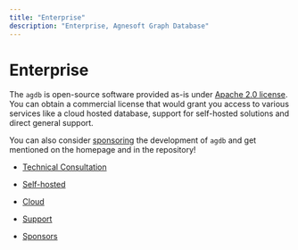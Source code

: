 ```yaml
---
title: "Enterprise"
description: "Enterprise, Agnesoft Graph Database"
---
```


# Enterprise

The `agdb` is open-source software provided as-is under [Apache 2.0 license](/license). You can obtain a commercial license that would grant you access to various services like a cloud hosted database, support for self-hosted solutions and direct general support.

You can also consider [sponsoring](/enterprise/sponsors) the development of `agdb` and get mentioned on the homepage and in the repository!

-   [Technical Consultation](/enterprise/consultation)

-   [Self-hosted](/enterprise/self-hosted)

-   [Cloud](/enterprise/cloud)

-   [Support](/enterprise/support)

-   [Sponsors](/enterprise/sponsors)
